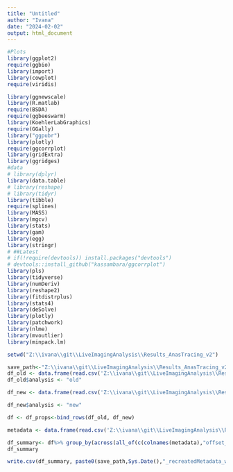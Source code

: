 ---
title: "Untitled"
author: "Ivana"
date: "2024-02-02"
output: html_document
---

```{r,include=FALSE}

#Plots
library(ggplot2)
require(ggbio)
library(import)
library(cowplot)
require(viridis)

library(ggnewscale)
library(R.matlab)
require(BSDA)
require(ggbeeswarm)
library(KoehlerLabGraphics)
require(GGally)
library("ggpubr")
library(plotly)
require(ggcorrplot)
library(gridExtra)
library(ggridges)
#data
# library(dplyr)
library(data.table)
# library(reshape)
# library(tidyr)
library(tibble)
require(splines)
library(MASS)
library(mgcv)
library(stats)
library(gam)
library(egg)
library(stringr)
# ##Latest
# if(!require(devtools)) install.packages("devtools")
# devtools::install_github("kassambara/ggcorrplot")
library(pls)
library(tidyverse)
library(numDeriv)
library(reshape2)
library(fitdistrplus)
library(stats4)
library(deSolve)
library(plotly)
library(patchwork)
library(nlme)
library(mvoutlier)
library(minpack.lm)

setwd("Z:\\ivana\\git\\LiveImagingAnalysis\\Results_AnasTracing_v2")

```




```{r}
save_path<-"Z:\\ivana\\git\\LiveImagingAnalysis\\Results_AnasTracing_v2\\"
df_old <- data.frame(read.csv('Z:\\ivana\\git\\LiveImagingAnalysis\\Results_AnasTracing_v2\\20231211_results\\20231211_spotmax_v2_offsetAdjusted__span0p3intpars0p12_perFoci_summary.csv'))
df_old$analysis <- "old"

df_new <- data.frame(read.csv('Z:\\ivana\\git\\LiveImagingAnalysis\\Results_AnasTracing_v2\\20240202_spotmax_v2_offsetAdjusted__sameAs_231112_perFoci_summary.csv'))

df_new$analysis <- "new"

df <- df_props<-bind_rows(df_old, df_new)

metadata <- data.frame(read.csv('Z:\\ivana\\git\\LiveImagingAnalysis\\Results_AnasTracing_v2\\20231211_Metadata_ChromosomeTracing.csv'))
```





```{r}
df_summary<- df%>% group_by(across(all_of(c(colnames(metadata),"offset_z",	"offset_y","offset_x","analysis"))))%>%summarise(n_foci=n(),n_nuclei=length(unique(Cell_ID)))
df_summary

write.csv(df_summary, paste0(save_path,Sys.Date(),"_recreatedMetadata_withoffsets.csv"), row.names=FALSE)
```






































